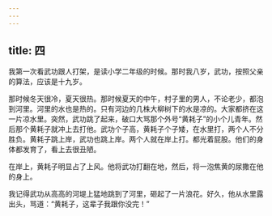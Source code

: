 ```yaml
---
---
---
```

title: 四
---





我第一次看武功跟人打架，是读小学二年级的时候。那时我八岁，武功，按照父亲的算法，应该是十九岁。

那时候冬天很冷，夏天很热。那时候夏天的中午，村子里的男人，不论老少，都泡到河里。河里的水也是热的。只有河边的几株大柳树下的水是凉的。大家都挤在这一片凉水里。突然，武功跳了起来，破口大骂那个外号“黄耗子”的小个儿青年。然后那个黄耗子就冲上去打他。武功个子高，黄耗子个子矮，在水里打，两个人不分胜负。黄耗子跳上岸，武功也跳上岸。两个人就在岸上打。都光着屁股。他们的身体都发育了，看上去很丑陋。

在岸上，黄耗子明显占了上风。他将武功打翻在地，然后，将一泡焦黄的尿撒在他的身上。

我记得武功从高高的河堤上猛地跳到了河里，砸起了一片浪花。好久，他从水里露出头，骂道：“黄耗子，这辈子我跟你没完！”